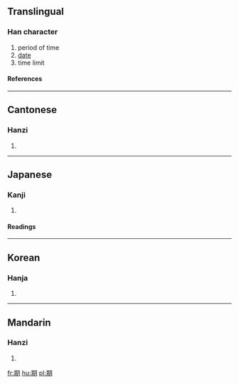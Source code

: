 {{see|朞}}

==Translingual==
===Han character===
{{Han char|rn=74|rad=月|as=08|sn=12|four=4782<sub>0</sub>|canj=廿金月 (TCB)}}
# period of time
# [[date]]
# time limit
====References====
{{Han ref|kx=0506.110|dkj=14378|dj=0887.040|hdz=32083.070|uh=671F|ud=26399|bh=B4C1|bd=46273}}

----
==Cantonese==
===Hanzi===
{{yue-hanzi|jyut=|y=kei4}}
# {{defn|Cantonese}}

----
==Japanese==
===Kanji===
{{ja-kanji|grade=|rs=月08}}
# {{defn|Japanese}} 
====Readings====
{{ja-readings|on=[[き]] (ki), [[ご]] (go)|kun=[[ちぎる]] (chigiru)}}

----
==Korean==
===Hanja===
{{ko-hanja|hangeul=기|eumhun=|rv=gi|mr=ki|y=ki}}
# {{defn|Korean}}

----
==Mandarin==
===Hanzi===
{{cmn-hanzi|pin=[[jī]] (ji1), [[qī]] (qi1), [[qí]] (qi2)|wg=chi<sup>1</sup>, ch'i<sup>1</sup>, ch'i<sup>2</sup>}}
# {{defn|Mandarin}}

[[fr:期]]
[[hu:期]]
[[pl:期]]
